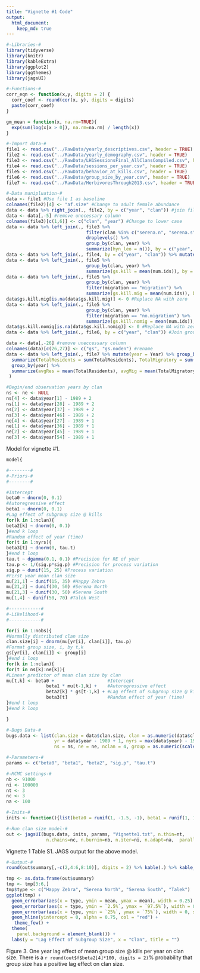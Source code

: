 ```yaml
---
title: "Vignette #1 Code"
output: 
  html_document:
    keep_md: true
---
```


```r
#-Libraries-#
library(tidyverse)
library(knitr)
library(kableExtra)
library(ggplot2)
library(ggthemes)
library(jagsUI)

#-Functions-#
corr_eqn <- function(x,y, digits = 2) {
  corr_coef <- round(cor(x, y), digits = digits)
  paste(corr_coef)
}

gm_mean = function(x, na.rm=TRUE){
  exp(sum(log(x[x > 0]), na.rm=na.rm) / length(x))
}

#-Import data-#
file1 <- read.csv("../RawData/yearly_descriptives.csv", header = TRUE)
file2 <- read.csv("../RawData/yearly_demography.csv", header = TRUE)
file3 <- read.csv("../RawData/LH1SessionsFinal_AllClansCompiled.csv", header = TRUE)
file4 <- read.csv("../RawData/sessions_per_year.csv", header = TRUE)
file5 <- read.csv("../RawData/behavior_at_kills.csv", header = TRUE)
file6 <- read.csv("../RawData/group_size_by_year.csv", header = TRUE)
file7 <- read.csv("../RawData/HerbivoresThrough2013.csv", header = TRUE)

#-Data manipluation-#
data <- file1 #Use file 1 as baseline
colnames(file2)[4] <- "af.size" #Change to adult female abundance
data <- data %>% right_join(., file2, by = c("year", "clan")) #join file 2 to data by year and clan
data <- data[,-5] #remove unecessary column
colnames(file3)[c(1,6)] <- c("clan", "year") #Change to lower case
data <- data %>% left_join(., file3 %>% 
                              filter(clan %in% c("serena.n", "serena.s", "happy.zebra", "talek") & no_intx_yes_no > 0) %>%
                              droplevels() %>%
                              group_by(clan, year) %>%
                              summarize(hyn_leo = n()), by = c("year", "clan")) #Summarize freq of lion/hyena interactions
data <- data %>% left_join(., file4, by = c("year", "clan")) %>% mutate(hyn_leo_per = hyn_leo/num.sessions) #Calculate percent of sessions as lion/hyena interactions
data <- data %>% left_join(., file5 %>%
                              group_by(clan, year) %>%
                              summarize(gs.kill = mean(num.ids)), by = c("year", "clan")) #Summarize group size at kills by year and clan
data <- data %>% left_join(., file5 %>%
                              group_by(clan, year) %>%
                              filter(migration == "migration") %>%
                              summarize(gs.kill.mig = mean(num.ids)), by = c("year", "clan")) #Summarize group size at kills by year and clan and migration
data$gs.kill.mig[is.na(data$gs.kill.mig)] <- 0 #Replace NA with zero
data <- data %>% left_join(., file5 %>%
                              group_by(clan, year) %>%
                              filter(migration == "no.migration") %>%
                              summarize(gs.kill.nomig = mean(num.ids)), by = c("year", "clan")) #Summarize group size at kills by year and clan and no migration
data$gs.kill.nomig[is.na(data$gs.kill.nomig)] <- 0 #Replace NA with zero
data <- data %>% left_join(., file6, by = c("year", "clan")) #Join group sizes at sessions

data <- data[,-26] #remove uneccessary column
colnames(data)[c(26,27)] <- c("gs", "gs.noden") #rename
data <- data %>% left_join(., file7 %>% mutate(year = Year) %>% group_by(year, Month) %>% 
  summarize(TotalResidents = sum(TotalResidents), TotalMigratory = sum(TotalMigratory), TotalPrey = sum(TotalPrey)) %>%
  group_by(year) %>%
  summarize(avgRes = mean(TotalResidents), avgMig = mean(TotalMigratory), avgPrey = mean(TotalPrey)), by = c("year") 
 )

#Begin/end observation years by clan
ns <- ne <- NULL
ns[4] <- data$year[1] - 1989 + 2
ns[1] <- data$year[28] - 1989 + 2
ns[2] <- data$year[37] - 1989 + 2
ns[3] <- data$year[46] - 1989 + 2
ne[4] <- data$year[27] - 1989 + 1
ne[1] <- data$year[36] - 1989 + 1
ne[2] <- data$year[45] - 1989 + 1
ne[3] <- data$year[54] - 1989 + 1
```

Model for vignette #1. 
```r
model{

#--------#
#-Priors-#
#--------#

#Intercept
beta0 ~ dnorm(0, 0.1)
#Autoregressive effect
beta1 ~ dnorm(0, 0.1)
#Lag effect of subgroup size @ kills
for(k in 1:nclan){
beta2[k] ~ dnorm(0, 0.1)
}#end k loop
#Random effect of year (time)
for(t in 1:nyrs){
beta3[t] ~ dnorm(0, tau.t)
}#end t loop
tau.t ~ dgamma(0.1, 0.1) #Precision for RE of year
tau.p <- 1/(sig.p*sig.p) #Precision for process variation
sig.p ~ dunif(15, 25) #Process variation
#First year mean clan size
mu[21,1] ~ dunif(15, 35) #Happy Zebra
mu[21,2] ~ dunif(30, 50) #Serena North
mu[21,3] ~ dunif(30, 50) #Serena South
mu[1,4] ~ dunif(50, 70) #Talek West

#------------#
#-Likelihood-#
#------------#

for(i in 1:nobs){
#Normally distributed clan size
clan.size[i] ~ dnorm(mu[yr[i], clan[i]], tau.p)
#Format group size, i, by t,k
gs[yr[i], clan[i]] <- group[i]
}#end i loop
for(k in 1:nclan){
for(t in ns[k]:ne[k]){
#Linear predictor of mean clan size by clan
mu[t,k] <- beta0 +                    #Intercept
               beta1 * mu[t-1,k] +    #Autoregressive effect
               beta2[k] * gs[t-1,k] + #Lag effect of subgroup size @ kills
               beta3[t]               #Random effect of year (time)
}#end t loop
}#end k loop

}
```

```r
#-Bugs Data-#
bugs.data <- list(clan.size = data$clan.size, clan = as.numeric(data$clan), 
                  yr = data$year - 1989 + 1, nyrs = max(data$year) - 1989 + 1, nobs = 54,
                  ns = ns, ne = ne, nclan = 4, group = as.numeric(scale(data$gs.kill)))

#-Parameters-#
params <- c("beta0", "beta1", "beta2", "sig.p", "tau.t")

#-MCMC settings-#
nb <- 91000
ni <- 100000
nt <- 3
nc <- 3
na <- 100

#-Inits-#
inits <- function(){list(beta0 = runif(1, -1.5, -1), beta1 = runif(1, 1, 1.1))}

#-Run clan size model-#
out <- jagsUI(bugs.data, inits, params, "Vignette1.txt", n.thin=nt, 
               n.chains=nc, n.burnin=nb, n.iter=ni, n.adapt=na,  parallel = TRUE)
```
Vignette 1 Table S1. JAGS output for the above model.
```r
#-Output-#
round(out$summary[,-c(2,4:6,8:10)], digits = 2) %>% kable(.) %>% kable_styling(position = "center", full_width = F)
```
```r
tmp <- as.data.frame(out$summary)
tmp <- tmp[3:6,]
tmp$type <- c("Happy Zebra", "Serena North", "Serena South", "Talek")
ggplot(tmp) +
  geom_errorbar(aes(x = type, ymin = mean, ymax = mean), width = 0.25) +
  geom_errorbar(aes(x = type, ymin = `2.5%`, ymax = `97.5%`), width = 0, size = 1.25) +
  geom_errorbar(aes(x = type, ymin = `25%`, ymax = `75%`), width = 0, size = 3) +
  geom_hline(yintercept = 0, alpha = 0.75, col = "red") +
   theme_few() +
  theme(
    panel.background = element_blank()) +
  labs(y = "Lag Effect of Subgroup Size", x = "Clan", title = "")
```

Figure 3. One year lag effect of mean group size @ kills per year on clan size. There is a `r round(out$f$beta2[4]*100, digits = 2)`% probability that group size has a positive lag effect on clan size.
